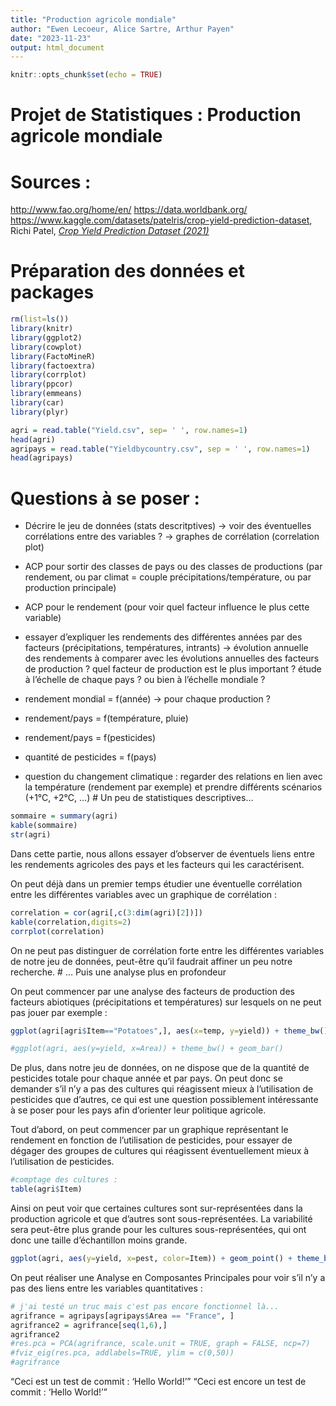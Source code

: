 ---
title: "Production agricole mondiale"
author: "Ewen Lecoeur, Alice Sartre, Arthur Payen"
date: "2023-11-23"
output: html_document
---

```{r setup, include=FALSE}
knitr::opts_chunk$set(echo = TRUE)
```

# Projet de Statistiques : Production agricole mondiale

# Sources :

<http://www.fao.org/home/en/> <https://data.worldbank.org/> <https://www.kaggle.com/datasets/patelris/crop-yield-prediction-dataset>, Richi Patel, [*Crop Yield Prediction Dataset (2021)*]{.underline}

# Préparation des données et packages

```{r packages, message=FALSE, warning=FALSE}
rm(list=ls())
library(knitr)
library(ggplot2)
library(cowplot)
library(FactoMineR)
library(factoextra)
library(corrplot)
library(ppcor)
library(emmeans)
library(car)
library(plyr)
```

```{r data}
agri = read.table("Yield.csv", sep= ' ', row.names=1)
head(agri)
agripays = read.table("Yieldbycountry.csv", sep = ' ', row.names=1)
head(agripays)
```

# Questions à se poser :

-   Décrire le jeu de données (stats descritptives) → voir des éventuelles corrélations entre des variables ? → graphes de corrélation (correlation plot)

-   ACP pour sortir des classes de pays ou des classes de productions (par rendement, ou par climat = couple précipitations/température, ou par production principale)

-   ACP pour le rendement (pour voir quel facteur influence le plus cette variable)

-   essayer d'expliquer les rendements des différentes années par des facteurs (précipitations, températures, intrants) → évolution annuelle des rendements à comparer avec les évolutions annuelles des facteurs de production ? quel facteur de production est le plus important ? étude à l'échelle de chaque pays ? ou bien à l'échelle mondiale ?

-   rendement mondial = f(année) → pour chaque production ?

-   rendement/pays = f(température, pluie)

-   rendement/pays = f(pesticides)

-   quantité de pesticides = f(pays)

- question du changement climatique : regarder des relations en lien avec la température (rendement par exemple) et prendre différents scénarios (+1°C, +2°C, ...)
# Un peu de statistiques descriptives...

```{r description}
sommaire = summary(agri)
kable(sommaire)
str(agri)
```

Dans cette partie, nous allons essayer d'observer de éventuels liens entre les rendements agricoles des pays et les facteurs qui les caractérisent.

On peut déjà dans un premier temps étudier une éventuelle corrélation entre les différentes variables avec un graphique de corrélation :

```{r correlation, graph=T}
correlation = cor(agri[,c(3:dim(agri)[2])])
kable(correlation,digits=2)
corrplot(correlation)
```

On ne peut pas distinguer de corrélation forte entre les différentes variables de notre jeu de données, peut-être qu'il faudrait affiner un peu notre recherche.
# ... Puis une analyse plus en profondeur

On peut commencer par une analyse des facteurs de production des facteurs abiotiques (précipitations et températures) sur lesquels on ne peut pas jouer par exemple :

```{r analyse 1}
ggplot(agri[agri$Item=="Potatoes",], aes(x=temp, y=yield)) + theme_bw() + geom_point(aes(y=yield,color=rain))
```

```{r analyse 2}
#ggplot(agri, aes(y=yield, x=Area)) + theme_bw() + geom_bar()
```

De plus, dans notre jeu de données, on ne dispose que de la quantité de pesticides totale pour chaque année et par pays. On peut donc se demander s'il n'y a pas des cultures qui réagissent mieux à l'utilisation de pesticides que d'autres, ce qui est une question possiblement intéressante à se poser pour les pays afin d'orienter leur politique agricole.

Tout d'abord, on peut commencer par un graphique représentant le rendement en fonction de l'utilisation de pesticides, pour essayer de dégager des groupes de cultures qui réagissent éventuellement mieux à l'utilisation de pesticides.


```{r comptage}
#comptage des cultures :
table(agri$Item)
```

Ainsi on peut voir que certaines cultures sont sur-représentées dans la production agricole et que d'autres sont sous-représentées. La variabilité sera peut-être plus grande pour les cultures sous-représentées, qui ont donc une taille d'échantillon moins grande.

```{r efficience pesticides}
ggplot(agri, aes(y=yield, x=pest, color=Item)) + geom_point() + theme_bw()
```

On peut réaliser une Analyse en Composantes Principales pour voir s'il n'y a pas des liens entre les variables quantitatives :

```{r ACP france 1}
# j'ai testé un truc mais c'est pas encore fonctionnel là...
agrifrance = agripays[agripays$Area == "France", ]
agrifrance2 = agrifrance[seq(1,6),]
agrifrance2
#res.pca = PCA(agrifrance, scale.unit = TRUE, graph = FALSE, ncp=7)
#fviz_eig(res.pca, addlabels=TRUE, ylim = c(0,50))
#agrifrance
```

"Ceci est un test de commit : 'Hello World!'"
"Ceci est encore un test de commit : 'Hello World!'"
